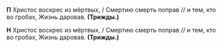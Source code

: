 **П** Христос воскрес из мёртвых, / Смертию смерть поправ // и тем, кто во гробах, Жизнь даровав. **(Трижды.)**

**Н** Христос воскрес из мёртвых, / Смертию смерть поправ // и тем, кто во гробах, Жизнь даровав. **(Трижды.)**
